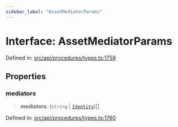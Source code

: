 ```yaml
---
sidebar_label: "AssetMediatorParams"
---
```


# Interface: AssetMediatorParams

Defined in: [src/api/procedures/types.ts:1759](https://github.com/PolymeshAssociation/polymesh-sdk/blob/bee6a2fe7a8ce5db42a6982e793782182cde2153/src/api/procedures/types.ts#L1759)

## Properties

### mediators

> **mediators**: (`string` \| [`Identity`](../../../entities/Identity/classes/Identity.mdx))[]

Defined in: [src/api/procedures/types.ts:1760](https://github.com/PolymeshAssociation/polymesh-sdk/blob/bee6a2fe7a8ce5db42a6982e793782182cde2153/src/api/procedures/types.ts#L1760)
